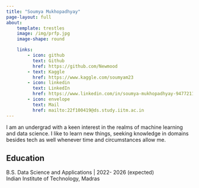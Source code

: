 ```yaml
---
title: "Soumya Mukhopadhyay"
page-layout: full
about: 
    template: trestles
    image: /img/prfp.jpg
    image-shape: round 

    links:
        - icon: github
          text: Github
          href: https://github.com/Newmood
        - text: Kaggle
          href: https://www.kaggle.com/soumyam23
        - icon: linkedin
          text: LinkedIn
          href: https://www.linkedin.com/in/soumya-mukhopadhyay-947721165/
        - icon: envelope
          text: Mail
          href: mailto:22f100419@ds.study.iitm.ac.in
---
```



I am an undergrad with a keen interest in the realms of machine learning and data science.  I like to learn new things, seeking knowledge in domains besides tech as well whenever time and circumstances allow me.

## Education
B.S. Data Science and Applications | 2022- 2026 (expected)  
Indian Institute of Technology, Madras